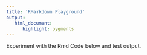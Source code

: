 ```yaml
---
title: 'RMarkdown Playground'
output:
   html_document:
      highlight: pygments
---
```


Experiment with the Rmd Code below and test output.

